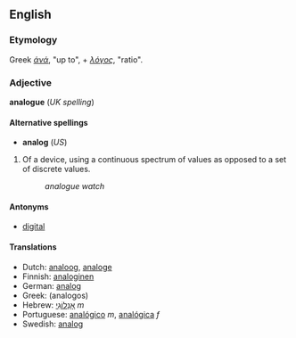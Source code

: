 ==English==
===Etymology===
Greek ''[[άνά]]'', "up to", + ''[[λόγος]]'', "ratio".

=== Adjective ===
'''analogue''' (''UK spelling'')

====Alternative spellings====
*'''analog''' (''US'')

#Of a device, using a continuous spectrum of values as opposed to a set of discrete values.
#:''analogue watch''

====Antonyms====
*[[digital]]

==== Translations ====
*Dutch: [[analoog]], [[analoge]]
*Finnish: [[analoginen]]
*German: [[analog#German|analog]]
*Greek: (analogos) <!--this is the transcription and requires Greek script-->
*Hebrew: [[אָנָלוֹגִי]] ''m''
*Portuguese: [[analógico]] ''m'', [[analógica]] ''f''
*Swedish: [[analog#Swedish|analog]]